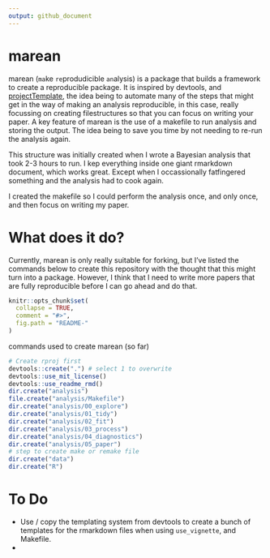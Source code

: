```yaml
---
output: github_document
---
```


<!-- README.md is generated from README.Rmd. Please edit that file -->
# marean

marean (`ma`ke `re`produdicible `an`alysis) is a package that builds a framework to create a reproducible package. It is inspired by devtools, and [projectTemplate](http://projecttemplate.net/), the idea being to automate many of the steps that might get in the way of making an analysis reproducible, in this case, really focussing on creating filestructures so that you can focus on writing your paper. A key feature of marean is the use of a makefile to run analysis and storing the output. The idea being to save you time by not needing to re-run the analysis again. 

This structure was initially created when I wrote a Bayesian analysis that took 2-3 hours to run. I kep everything inside one giant rmarkdown document, which works great. Except when I occassionally fatfingered something and the analysis had to cook again.

I created the makefile so I could perform the analysis once, and only once, and then focus on writing my paper.

# What does it do?

Currently, marean is only really suitable for forking, but I've listed the commands below to create this repository with the thought that this might turn into a package. However, I think that I need to write more papers that are fully reproducible before I can go ahead and do that.

<!-- There's also a bunch of other really great papers and projects about this -->

<!-- - rOpenSci links... -->


```r
knitr::opts_chunk$set(
  collapse = TRUE,
  comment = "#>",
  fig.path = "README-"
)
```

commands used to create marean (so far)
```r

# Create rproj first
devtools::create(".") # select 1 to overwrite
devtools::use_mit_license()
devtools::use_readme_rmd()
dir.create("analysis")
file.create("analysis/Makefile")
dir.create("analysis/00_explore")
dir.create("analysis/01_tidy")
dir.create("analysis/02_fit")
dir.create("analysis/03_process")
dir.create("analysis/04_diagnostics")
dir.create("analysis/05_paper")
# step to create make or remake file
dir.create("data")
dir.create("R")
```

# To Do

- Use / copy the templating system from devtools to create a bunch of templates for the rmarkdown files when using `use_vignette`, and Makefile.
- 

